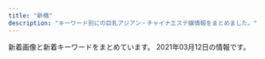 ```yaml
---
title: "新橋"
description: "キーワード別にの巨乳アジアン・チャイナエステ嬢情報をまとめました。"
---
```


新着画像と新着キーワードをまとめています。
2021年03月12日の情報です。

<DmmAffiliateIns />
<KeywordTable
  shops={
    [
    {
        "keywords": {
            "E": 6,
            "C": 10,
            "D": 34
        },
        "img_links": [
            "https://hamamatsucho-mensesthe.net/room/room-l1.jpg",
            "https://hamamatsucho-mensesthe.net/wp/icon/facebook.png",
            "https://hamamatsucho-mensesthe.net/images/clear.png",
            "https://hamamatsucho-mensesthe.net/images/footer-l.png",
            "https://hamamatsucho-mensesthe.net/room/room-l4.jpg",
            "https://hamamatsucho-mensesthe.net/wp/wp-content/uploads/2019/05/rin-150x150.jpg",
            "https://hamamatsucho-mensesthe.net/wp/icon/google_plus.png",
            "https://hamamatsucho-mensesthe.net/wp/images/top1.jpg",
            "https://hamamatsucho-mensesthe.net/wp/wp-content/uploads/2020/08/ayaka.jpg",
            "https://hamamatsucho-mensesthe.net/staff/top/aki-s1.jpg",
            "https://hamamatsucho-mensesthe.net/wp/wp-content/uploads/2019/07/0677E994-1DBF-4E0E-AB70-7CA5C034B140-150x150.jpeg",
            "https://hamamatsucho-mensesthe.net/wp/wp-content/uploads/2021/01/yuna.jpg",
            "https://hamamatsucho-mensesthe.net/staff/top/miyu-s1.jpg",
            "https://hamamatsucho-mensesthe.net/link/mens-esthe.png",
            "https://hamamatsucho-mensesthe.net/wp/wp-content/uploads/2020/01/nao.jpg",
            "https://hamamatsucho-mensesthe.net/wp/wp-content/uploads/2020/01/emi-l1.jpg",
            "https://hamamatsucho-mensesthe.net/icon/twitter.png",
            "https://hamamatsucho-mensesthe.net/wp/wp-content/uploads/2020/09/rin.jpg",
            "https://hamamatsucho-mensesthe.net/wp/wp-content/uploads/2019/10/eri-150x150.jpg",
            "https://hamamatsucho-mensesthe.net/wp/images/top3.jpg",
            "https://hamamatsucho-mensesthe.net/room/room-l6.jpg",
            "https://hamamatsucho-mensesthe.net/wp/wp-content/uploads/2019/07/587590BB-96D0-4887-BE26-3B1413FF7283-150x150.jpeg",
            "https://hamamatsucho-mensesthe.net/room/room-l3.jpg",
            "https://hamamatsucho-mensesthe.net/wp/wp-content/uploads/2020/01/mitsuki.jpg",
            "https://hamamatsucho-mensesthe.net/icon/line.png",
            "https://hamamatsucho-mensesthe.net/staff/top/rin-s1.jpg",
            "https://hamamatsucho-mensesthe.net/staff/top/mitsuki-s1.jpg",
            "https://hamamatsucho-mensesthe.net/wp/images/mensesthe.jpg",
            "https://hamamatsucho-mensesthe.net/staff/top/emi-s1.jpg",
            "https://hamamatsucho-mensesthe.net/room/room-l2.jpg",
            "https://hamamatsucho-mensesthe.net/room/room-l5.jpg",
            "https://hamamatsucho-mensesthe.net/wp/wp-content/uploads/2020/02/stand-by.jpg",
            "https://hamamatsucho-mensesthe.net/wp/icon/line.png",
            "https://hamamatsucho-mensesthe.net/wp/images/clear.png",
            "https://hamamatsucho-mensesthe.net/wp/wp-content/uploads/2020/10/aki-150x150.jpg",
            "https://hamamatsucho-mensesthe.net/wp/wp-content/uploads/2020/01/misaki-l2.jpg",
            "https://hamamatsucho-mensesthe.net/staff/top/ayaka-s1.jpg",
            "https://hamamatsucho-mensesthe.net/icon/facebook.png",
            "https://hamamatsucho-mensesthe.net/staff/top/yuna-s1.jpg",
            "https://hamamatsucho-mensesthe.net/icon/google_plus.png",
            "https://hamamatsucho-mensesthe.net/wp/wp-content/uploads/2020/02/1714CAA8-3D57-4009-AB72-F5A8E6B60310.jpeg",
            "https://hamamatsucho-mensesthe.net/wp/images/top2.jpg",
            "https://hamamatsucho-mensesthe.net/wp/wp-content/uploads/2020/11/urara.jpg",
            "https://hamamatsucho-mensesthe.net/wp/icon/twitter.png",
            "https://hamamatsucho-mensesthe.net/staff/top/nao-s1.jpg",
            "https://hamamatsucho-mensesthe.net/images/flower.png",
            "https://hamamatsucho-mensesthe.net/images/footer-r.png"
        ],
        "url": "https://hamamatsucho-mensesthe.net/",
        "station": "JR\u6d5c\u677e\u753a\u99c5\u5317\u53e3",
        "name": "SERA"
    },
    {
        "url": "https://egao.tyo.cm/",
        "station": "JR\u65b0\u6a4b\u99c5\u70cf\u68ee\u53e3",
        "img_links": [
            "https://egao.tyo.cm/images/link_nav02.jpg",
            "https://egao.tyo.cm/photos/sites/29/2021/03/2021031202553936.jpg",
            "https://egao.tyo.cm/photos/sites/29/2021/02/2021022504090746.jpg",
            "https://egao.tyo.cm/images/top_slider02.jpg",
            "https://egao.tyo.cm/images/link_nav04.jpg",
            "https://egao.tyo.cm/photos/sites/29/2021/03/2021031202553895.jpg",
            "https://egao.tyo.cm/images/top_slider01.jpg",
            "https://egao.tyo.cm/images/info3.jpg",
            "https://egao.tyo.cm/images/sp_top.jpg",
            "https://egao.tyo.cm/images/link_nav05.jpg",
            "https://egao.tyo.cm/photos/sites/29/2021/03/2021031202554219.jpg",
            "https://egao.tyo.cm/images/top.png",
            "https://egao.tyo.cm/images/ico01.png",
            "https://egao.tyo.cm/images/side_mobile.jpg",
            "https://egao.tyo.cm/images/info2.jpg",
            "https://egao.tyo.cm/photos/sites/29/2021/02/2021022504091367.jpg",
            "https://egao.tyo.cm/photos/sites/29/2021/02/2021022004462785.jpg",
            "https://egao.tyo.cm/photos/sites/29/2021/03/2021031202554175.jpg",
            "https://egao.tyo.cm/images/side_link.jpg",
            "https://egao.tyo.cm/images/link_nav06.jpg",
            "https://egao.tyo.cm/images/info1.jpg",
            "https://egao.tyo.cm/images/link_nav01.jpg",
            "https://egao.tyo.cm/images/link_nav03.jpg",
            "https://egao.tyo.cm/images/side_tel.jpg",
            "https://egao.tyo.cm/photos/sites/29/2021/02/2021022004462688.jpg",
            "https://egao.tyo.cm/images/link_nav07.jpg"
        ],
        "keywords": {
            "D": 5,
            "85": 2,
            "86": 2,
            "87": 1
        },
        "name": "\u7b11\u9854"
    },
    {
        "station": "JR\u6d5c\u677e\u753a\u99c5\u5357\u53e3",
        "url": "http://yukizhouse00.web.fc2.com/",
        "name": "Yuki\u2019s House",
        "img_links": [
            "http://yukizhouse00.web.fc2.com/images/portfolio/work-1.jpg",
            "http://yukizhouse00.web.fc2.com/images/portfolio/work-3.jpg",
            "http://yukizhouse00.web.fc2.com/images/portfolio/work-5.jpg",
            "http://yukizhouse00.web.fc2.com/images/slider/slid2.jpg",
            "http://yukizhouse00.web.fc2.com/images/slider/slid1.jpg",
            "http://yukizhouse00.web.fc2.com/images/portfolio/work-4.jpg",
            "http://yukizhouse00.web.fc2.com/images/portfolio/work-6.jpg",
            "http://yukizhouse00.web.fc2.com/images/portfolio/work-2.jpg"
        ],
        "keywords": {}
    },
    {
        "img_links": [
            "http://www.shiawasenojikan.esjp.info/files/009-03.jpg",
            "http://www.shiawasenojikan.esjp.info/images/interior_t.jpg",
            "http://www.shiawasenojikan.esjp.info/files/003-03.jpg",
            "http://www.shiawasenojikan.esjp.info/images/sys2.jpg",
            "http://www.shiawasenojikan.esjp.info/files/001.jpg",
            "http://www.shiawasenojikan.esjp.info/files/009-02.jpg",
            "http://www.shiawasenojikan.esjp.info/files/010-03.jpg",
            "http://www.shiawasenojikan.esjp.info/files/003.jpg",
            "http://www.shiawasenojikan.esjp.info/files/001-03.jpg",
            "http://www.shiawasenojikan.esjp.info/files/010-02.jpg",
            "http://www.shiawasenojikan.esjp.info/images/tel.jpg",
            "http://www.shiawasenojikan.esjp.info/images/int2.jpg",
            "http://www.shiawasenojikan.esjp.info/images/sys1.jpg",
            "http://www.shiawasenojikan.esjp.info/images/news.jpg",
            "http://www.shiawasenojikan.esjp.info/files/015-02.jpg",
            "http://www.shiawasenojikan.esjp.info/files/003-02.jpg",
            "http://www.shiawasenojikan.esjp.info/files/015.jpg",
            "http://www.shiawasenojikan.esjp.info/images/link_t.jpg",
            "http://www.shiawasenojikan.esjp.info/files/009.jpg",
            "http://www.shiawasenojikan.esjp.info/images/staff_t.jpg",
            "http://www.shiawasenojikan.esjp.info/files/010.jpg",
            "http://www.shiawasenojikan.esjp.info/images/head.jpg",
            "http://www.shiawasenojikan.esjp.info/files/001-02.jpg",
            "http://www.shiawasenojikan.esjp.info/files/015-03.jpg",
            "http://www.shiawasenojikan.esjp.info/images/mobile.jpg"
        ],
        "url": "http://www.shiawasenojikan.esjp.info/",
        "name": "\u5e78\u305b\u306e\u6642\u9593",
        "station": "JR\u65b0\u6a4b\u99c5\u65e5\u6bd4\u8c37\u53e3",
        "keywords": {
            "87": 3,
            "88": 1,
            "D": 5,
            "86": 1
        }
    },
    {
        "img_links": [
            "http://www.k-harunoie.info/imge/service1.jpg",
            "http://www.k-harunoie.info/imge/botton.jpg",
            "http://www.k-harunoie.info/imge/s0.png",
            "http://www.k-harunoie.info/imge/p-5.jpg",
            "http://www.k-harunoie.info/imge/p-2.jpg",
            "http://www.k-harunoie.info/imge/service2.jpg",
            "http://www.k-harunoie.info/imge/int2.png",
            "http://www.k-harunoie.info/imge/s1.png",
            "http://www.k-harunoie.info/imge/ta.png",
            "http://www.k-harunoie.info/imge/p-1.jpg",
            "http://www.k-harunoie.info/imge/p-4.jpg",
            "http://www.k-harunoie.info/imge/service3.jpg",
            "http://www.k-harunoie.info/imge/interior_t.jpg",
            "http://www.k-harunoie.info/imge/sys.png",
            "http://www.k-harunoie.info/imge/tel.png",
            "http://www.k-harunoie.info/imge/staff_t.jpg"
        ],
        "station": "JR\u7530\u753a\u99c5\u6771\u53e3",
        "name": "\u6625\u306e\u5bb6",
        "url": "http://www.k-harunoie.info/",
        "keywords": {}
    },
    {
        "img_links": [
            "http://shiawase.mssg.jp/images/staff/sta_08.jpg",
            "http://shiawase.mssg.jp/images/staff_image/staff_d08b.jpg",
            "http://shiawase.mssg.jp/images/gallery/gallery_102.jpg",
            "http://shiawase.mssg.jp/images/staff_one/staff_one_05.jpg",
            "http://shiawase.mssg.jp/images/staff_image/staff_d01a.jpg",
            "http://shiawase.mssg.jp/images/gallery/gallery_top.jpg",
            "http://shiawase.mssg.jp/images/staff/staff_top.jpg",
            "http://shiawase.mssg.jp/images/top/top_06.jpg",
            "http://shiawase.mssg.jp/images/staff/sta_0z12.jpg",
            "http://shiawase.mssg.jp/images/staff_image/staff_d05b.jpg",
            "http://shiawase.mssg.jp/images/staff_one/staff_one_03.jpg",
            "http://shiawase.mssg.jp/images/home/index_03.jpg",
            "http://shiawase.mssg.jp/images/staff/sta_06.jpg",
            "http://shiawase.mssg.jp/images/staff_one/staff_one_04.jpg",
            "http://shiawase.mssg.jp/images/home/index_tel.jpg",
            "http://shiawase.mssg.jp/images/gallery/gallery_404.jpg",
            "http://shiawase.mssg.jp/images/staff/sta_03.jpg",
            "http://shiawase.mssg.jp/images/staff_one/staff_one_07.png",
            "http://shiawase.mssg.jp/images/staff/sta_01.jpg",
            "http://shiawase.mssg.jp/images/home/index_qup.jpg",
            "http://shiawase.mssg.jp/images/staff_one/staff_one_08.png",
            "http://shiawase.mssg.jp/images/staff/sta_023.jpg",
            "http://shiawase.mssg.jp/images/top/top_08.png",
            "http://shiawase.mssg.jp/images/gallery/gallery_101.jpg",
            "http://shiawase.mssg.jp/images/gallery/gallery_104.jpg",
            "http://shiawase.mssg.jp/images/staff_image/staff_d08a.jpg",
            "http://shiawase.mssg.jp/images/gallery/gallery_01.jpg",
            "http://shiawase.mssg.jp/images/top/top_05.jpg",
            "http://shiawase.mssg.jp/images/staff_image/staff_d01b.jpg",
            "http://shiawase.mssg.jp/images/staff/sta_0z9.jpg",
            "http://shiawase.mssg.jp/images/staff_image/staff_d04c.jpg",
            "http://shiawase.mssg.jp/images/staff/sta_0z2.jpg",
            "http://shiawase.mssg.jp/images/staff/sta_021.jpg",
            "http://shiawase.mssg.jp/images/home/top_qp.jpg",
            "http://shiawase.mssg.jp/images/staff_image/staff_d04.jpg",
            "http://shiawase.mssg.jp/images/top/top_01.jpg",
            "http://shiawase.mssg.jp/images/staff/sta_010.jpg",
            "http://shiawase.mssg.jp/images/staff_image/staff_d04b.jpg",
            "http://shiawase.mssg.jp/images/gallery/gallery_401.jpg",
            "http://shiawase.mssg.jp/images/staff/sta_0z8.jpg",
            "http://shiawase.mssg.jp/images/staff_image/staff_d05a.jpg",
            "http://shiawase.mssg.jp/images/staff_image/staff_d02b.jpg",
            "http://shiawase.mssg.jp/images/top/top_03.jpg",
            "http://shiawase.mssg.jp/images/top/top_04.jpg",
            "http://shiawase.mssg.jp/images/system/syatem_303.jpg",
            "http://shiawase.mssg.jp/images/staff_one/staff_one_01.jpg",
            "http://shiawase.mssg.jp/images/system/syatem_301.jpg",
            "http://shiawase.mssg.jp/images/home/index_04.jpg",
            "http://shiawase.mssg.jp/images/gallery/gallery_403.jpg",
            "http://shiawase.mssg.jp/images/gallery/gallery_402.jpg",
            "http://shiawase.mssg.jp/images/gallery/gallery_103.jpg",
            "http://shiawase.mssg.jp/images/staff_one/staff_one_top.jpg",
            "http://shiawase.mssg.jp/images/staff/sta_04.jpg",
            "http://shiawase.mssg.jp/images/staff_image/staff_d02.jpg",
            "http://shiawase.mssg.jp/images/home/QR.png",
            "http://shiawase.mssg.jp/images/staff_one/staff_one_02.jpg",
            "http://shiawase.mssg.jp/images/system/syatem_302.jpg",
            "http://shiawase.mssg.jp/images/home/index_page_top.jpg",
            "http://shiawase.mssg.jp/images/staff_image/staff_d06.jpg",
            "http://shiawase.mssg.jp/images/top/top_02.jpg"
        ],
        "name": "\u3057\u3042\u308f\u305b\uff5eSHIAWASE\uff5e",
        "url": "http://shiawase.mssg.jp/",
        "keywords": {},
        "station": "JR\u7530\u753a\u99c5\u897f\u53e3"
    },
    {
        "img_links": [
            "http://kokoro-spa.info/img/shop/kanban.jpg",
            "http://kokoro-spa.info/img/pickup.jpg",
            "http://kokoro-spa.info/img/qrcode.png",
            "http://kokoro-spa.info/img/slider/2.jpg",
            "http://kokoro-spa.info/img/shop/no-pic.jpg",
            "http://kokoro-spa.info/img/ttl_info.png",
            "http://kokoro-spa.info/img/ttl_news.png"
        ],
        "url": "http://kokoro-spa.info/",
        "name": "\u672a\u6765",
        "station": "JR\u65b0\u6a4b\u99c5\u70cf\u68ee\u53e3",
        "keywords": {}
    },
    {
        "img_links": [
            "https://hamamatsucho-mensesthe.com/icon/twitter.png",
            "https://hamamatsucho-mensesthe.com/menu/info.png",
            "https://hamamatsucho-mensesthe.com/button/staff.png",
            "https://hamamatsucho-mensesthe.com/2018/12/21/yuyu-s1.jpg",
            "https://hamamatsucho-mensesthe.com/images/footer-l.png",
            "https://hamamatsucho-mensesthe.com/miyuki01.png",
            "https://hamamatsucho-mensesthe.com/room/3.jpg",
            "https://hamamatsucho-mensesthe.com/staff/arisa-s1.jpg",
            "https://hamamatsucho-mensesthe.com/staff/koko-s1.jpg",
            "https://hamamatsucho-mensesthe.com/2018/11/23/arisa-s1.jpg",
            "https://hamamatsucho-mensesthe.com/staff2/wp-content/uploads/2021/03/rina03.png",
            "https://hamamatsucho-mensesthe.com/staff2/wp-content/uploads/2019/12/nanami02-2.png",
            "https://hamamatsucho-mensesthe.com/staff/yoko-s1.jpg",
            "https://hamamatsucho-mensesthe.com/button/home.png",
            "https://hamamatsucho-mensesthe.com/icon/google_plus.png",
            "https://hamamatsucho-mensesthe.com/icon/line.png",
            "https://hamamatsucho-mensesthe.com/room/1.jpg",
            "https://hamamatsucho-mensesthe.com/staff/nana-l1.jpg",
            "https://hamamatsucho-mensesthe.com/room/esthe1.jpg",
            "https://hamamatsucho-mensesthe.com/images/main-sp.jpg",
            "https://hamamatsucho-mensesthe.com/menu/home.png",
            "https://hamamatsucho-mensesthe.com/room/esthe3.jpg",
            "https://hamamatsucho-mensesthe.com/staff/arisa-l1.jpg",
            "https://hamamatsucho-mensesthe.com/staff2/wp-content/uploads/2019/12/haru-1.png",
            "https://hamamatsucho-mensesthe.com/room/esthe2.jpg",
            "https://hamamatsucho-mensesthe.com/2018/06/08/hana-s2.jpg",
            "https://hamamatsucho-mensesthe.com/kumi1.jpg",
            "https://hamamatsucho-mensesthe.com/staff/yoko-l1.jpg",
            "https://hamamatsucho-mensesthe.com/images/main1.jpg",
            "https://hamamatsucho-mensesthe.com/images/footer-r.png",
            "https://hamamatsucho-mensesthe.com/images/clear.png",
            "https://hamamatsucho-mensesthe.com/staff2/wp-content/uploads/2021/02/kana01.png",
            "https://hamamatsucho-mensesthe.com/icon/facebook.png",
            "https://hamamatsucho-mensesthe.com/2017/10/08/ruru-s1.jpg",
            "https://hamamatsucho-mensesthe.com/staff2/wp-content/uploads/2020/01/ai01.png",
            "https://hamamatsucho-mensesthe.com/staff2/wp-content/uploads/2020/11/siruet.png",
            "https://hamamatsucho-mensesthe.com/menu/friend.png",
            "https://hamamatsucho-mensesthe.com/2018/12/21/koko-s1.jpg",
            "https://hamamatsucho-mensesthe.com/room/4.jpg",
            "https://hamamatsucho-mensesthe.com/staff/koko-l1.jpg",
            "https://hamamatsucho-mensesthe.com/staff/nana-s1.jpg",
            "https://hamamatsucho-mensesthe.com/staff2/wp-content/uploads/2021/03/miku03.png",
            "https://hamamatsucho-mensesthe.com/room/2.jpg",
            "https://hamamatsucho-mensesthe.com/images/header3.png",
            "https://hamamatsucho-mensesthe.com/menu/gallery.png",
            "https://hamamatsucho-mensesthe.com/2018/03/02/anna-s1.jpg",
            "https://hamamatsucho-mensesthe.com/button/sche.png",
            "https://hamamatsucho-mensesthe.com/kumi2.jpg",
            "https://hamamatsucho-mensesthe.com/staff/yuyu-s1.jpg",
            "https://hamamatsucho-mensesthe.com/staff/yuyu-l1.jpg",
            "https://hamamatsucho-mensesthe.com/menu/sche.png",
            "https://hamamatsucho-mensesthe.com/2018/06/12/yoko-s1.jpg",
            "https://hamamatsucho-mensesthe.com/staff2/wp-content/uploads/2020/11/momo02.png",
            "https://hamamatsucho-mensesthe.com/images/flower.png",
            "https://hamamatsucho-mensesthe.com/staff2/wp-content/uploads/2021/01/maki05.png",
            "https://hamamatsucho-mensesthe.com/staff2/wp-content/uploads/2019/12/yuki22-1.png"
        ],
        "station": "JR\u6d5c\u677e\u753a\u99c5\u5317\u53e3",
        "url": "https://hamamatsucho-mensesthe.com/",
        "keywords": {
            "F": 3,
            "C": 5,
            "D": 2,
            "E": 1
        },
        "name": "Oriental Spa"
    },
    {
        "station": "JR\u7530\u753a\u99c5\u897f\u53e3",
        "img_links": [
            "https://static.wixstatic.com/media/c0eb72_068fd8e3a6034963bb1dcf1002759294~mv2.png",
            "https://static.wixstatic.com/media/c0eb72_43f5a28bd3004602b64ed4bc3095af0e~mv2.png",
            "https://static.wixstatic.com/media/c0eb72_026f8703429f4d1a93067d6664ba9e24~mv2.png",
            "https://static.wixstatic.com/media/c0eb72_9f57c6ba804e4a55805040f7832a3bb9~mv2.png",
            "https://static.wixstatic.com/media/c0eb72_349ce6f6faed4c09b9ec1e412ba7a370~mv2.jpg"
        ],
        "keywords": {},
        "url": "https://www.morinokaori-massage.com/",
        "name": "\u68ee\u306e\u9999"
    },
    {
        "img_links": [
            "https://static.wixstatic.com/media/096f64_86555ca80ef14b6ebdbbf7aa72a380fc~mv2.jpg",
            "https://static.wixstatic.com/media/096f64_10d0713f8b274a5b8f6b2944f7fee791~mv2.jpg",
            "https://static.wixstatic.com/media/096f64_9dd53b8d3bbc46b7a5d8f8f9f83f67c0~mv2.jpg",
            "https://static.wixstatic.com/media/096f64_8257be981a5140629dd93b0518612408~mv2.png",
            "https://static.wixstatic.com/media/ff29a7_d6b424065e3946fc8a31bd093d286366~mv2.jpg",
            "https://static.wixstatic.com/media/ff29a7_47d81575374144dda595a587847070b9~mv2.jpg",
            "https://static.wixstatic.com/media/096f64_f44509cd762744dc939f70f318a6882b~mv2.jpg",
            "https://static.wixstatic.com/media/096f64_52d4813cc07e460bb6afbcc198483fb5~mv2.jpg",
            "https://static.wixstatic.com/media/ff29a7_996c77cb89cc4012a35bb0813c645fdf~mv2.jpg",
            "https://static.wixstatic.com/media/ff29a7_d9f852b350a141b1ae8d7d80ce91ecfa~mv2.jpg",
            "https://static.wixstatic.com/media/096f64_74d971185d704fdc84b70e0c1b3fad87~mv2.png",
            "https://static.wixstatic.com/media/ff29a7_5a71cab9e560455a86a69dee65e387e6~mv2.jpg"
        ],
        "url": "https://www.meedeemassage.com/",
        "keywords": {},
        "name": "\u30df\u30fc\u30c7\u30a3\u30fc",
        "station": "JR\u65b0\u6a4b\u99c5\u65e5\u6bd4\u8c37\u53e3"
    },
    {
        "name": "\u7e01",
        "url": "http://tamachi-en.link/",
        "img_links": [
            "http://tamachi-en.link/images/g3.jpg",
            "http://tamachi-en.link/images/g4.jpg",
            "http://tamachi-en.link/images/g2.jpg",
            "http://tamachi-en.link/images/g0.jpg",
            "http://tamachi-en.link/images/new1.jpg",
            "http://tamachi-en.link/images/g8.jpg",
            "http://tamachi-en.link/images/g1.jpg",
            "http://tamachi-en.link/images/g5.jpg",
            "http://tamachi-en.link/images/zi_staff.png",
            "http://tamachi-en.link/images/zi_link.png",
            "http://tamachi-en.link/images/mobile.png",
            "http://tamachi-en.link/images/g6.jpg",
            "http://tamachi-en.link/images/top.jpg"
        ],
        "keywords": {
            "C": 15
        },
        "station": "JR\u7530\u753a\u99c5\u6771\u53e3"
    },
    {
        "name": "Pandora*\u30d1\u30f3\u30c9\u30e9",
        "img_links": [
            "http://www.es-tokyo.link/images/newface.jpg",
            "http://www.es-tokyo.link/images/20.jpg",
            "http://www.es-tokyo.link/images/31.jpg",
            "http://www.es-tokyo.link/images/23.jpg",
            "http://www.es-tokyo.link/images/b1.jpg",
            "http://www.es-tokyo.link/images/25.jpg",
            "http://www.es-tokyo.link/img/izumi2.jpg",
            "http://www.es-tokyo.link/images/mobile.jpg",
            "http://www.es-tokyo.link/img/minami2.jpg",
            "http://www.es-tokyo.link/images/int1.jpg",
            "http://www.es-tokyo.link/img/erin2.jpg",
            "http://www.es-tokyo.link/img/naomi1.jpg",
            "http://www.es-tokyo.link/img/suzu1.jpg",
            "http://www.es-tokyo.link/images/tel.jpg",
            "http://www.es-tokyo.link/images/head.jpg",
            "http://www.es-tokyo.link/img/ami1.jpg",
            "http://www.es-tokyo.link/images/sys1.jpg",
            "http://www.es-tokyo.link/images/30.jpg",
            "http://www.es-tokyo.link/images/22.jpg",
            "http://www.es-tokyo.link/images/interior_t.jpg",
            "http://www.es-tokyo.link/images/staff_t.jpg",
            "http://www.es-tokyo.link/img/hikari1.jpg",
            "http://www.es-tokyo.link/img/momoko1.jpg",
            "http://www.es-tokyo.link/images/32.jpg",
            "http://www.es-tokyo.link/images/sys2.jpg",
            "http://www.es-tokyo.link/images/5.jpg",
            "http://www.es-tokyo.link/img/erin1.jpg",
            "http://www.es-tokyo.link/img/izumi1.jpg",
            "http://www.es-tokyo.link/images/3.jpg",
            "http://www.es-tokyo.link/images/24.jpg",
            "http://www.es-tokyo.link/img/minami1.jpg",
            "http://www.es-tokyo.link/images/int2.jpg",
            "http://www.es-tokyo.link/img/emili1.jpg",
            "http://www.es-tokyo.link/images/9.jpg",
            "http://www.es-tokyo.link/images/s1.png",
            "http://www.es-tokyo.link/img/rin1.jpg",
            "http://www.es-tokyo.link/images/28.jpg",
            "http://www.es-tokyo.link/img/kaori1.jpg",
            "http://www.es-tokyo.link/images/b3.jpg",
            "http://www.es-tokyo.link/images/19.jpg",
            "http://www.es-tokyo.link/images/b2.jpg",
            "http://www.es-tokyo.link/img/yui1.jpg",
            "http://www.es-tokyo.link/img/mayu1.jpg",
            "http://www.es-tokyo.link/img/miwa1.jpg",
            "http://www.es-tokyo.link/images/news.jpg",
            "http://www.es-tokyo.link/images/27.jpg"
        ],
        "keywords": {},
        "url": "http://www.es-tokyo.link",
        "station": "JR\u6d5c\u677e\u753a\u99c5\u5357\u53e3"
    },
    {
        "station": "JR\u6d5c\u677e\u753a\u99c5\u5317\u53e3",
        "keywords": {
            "85": 4,
            "C": 4,
            "D": 4,
            "86": 6
        },
        "img_links": [
            "http://es-best.info/images/access/02.jpg",
            "http://es-best.info/images/access/06.jpg",
            "http://es-best.info/images/slider1/02.jpg",
            "http://es-best.info/staffPhoto/s20191003002337.jpg",
            "http://es-best.info/js/sliderLine/slide_prev.png",
            "http://es-best.info/staffPhoto/s20190220185555.jpg",
            "http://es-best.info/images/access/01.jpg",
            "http://es-best.info/images/slider1/04.jpg",
            "http://es-best.info/images/access/04.jpg",
            "http://es-best.info/staffPhoto/b20190304234059.jpg",
            "http://es-best.info/staffPhoto/b20191003002337.jpg",
            "http://es-best.info/staffPhoto/s20190304234528.jpg",
            "http://es-best.info/staffPhoto/b20190220185555.jpg",
            "http://es-best.info/images/access/05.jpg",
            "http://es-best.info/images/returnBtn.png",
            "http://es-best.info/uploadfiles/images/campaignEsBestInfo.jpg",
            "http://es-best.info/staffPhoto/b20190304234324.jpg",
            "http://es-best.info/images/slider1/01.jpg",
            "http://es-best.info/images/access/03.jpg",
            "http://es-best.info/js/sliderLine/slide_next.png",
            "http://es-best.info/images/store/052.jpg",
            "http://es-best.info/staffPhoto/b20190413161507.jpg",
            "http://es-best.info/staffPhoto/s20190304234059.jpg",
            "http://es-best.info/staffPhoto/s20190413161507.jpg",
            "http://es-best.info/staffPhoto/s20190304234324.jpg",
            "http://es-best.info/staffPhoto/b20190304234528.jpg"
        ],
        "name": "\u30d9\u30b9\u30c8",
        "url": "http://es-best.info/"
    },
    {
        "img_links": [
            "http://heal-arm.com/media/sites/6/2020/05/1.jpg",
            "http://heal-arm.com/media/sites/6/2020/05/favicon.png",
            "http://heal-arm.com/media/sites/6/2021/02/2.jpg",
            "http://heal-arm.com/media/sites/6/2020/05/3-1.jpg",
            "http://heal-arm.com/media/sites/6/2021/02/3.jpg",
            "http://heal-arm.com/media/sites/6/2020/05/2.jpg",
            "http://heal-arm.com/media/sites/6/2020/12/1.jpg",
            "http://heal-arm.com/media/sites/6/2021/02/700E82ED-4821-42CB-A408-B73E511D2D15-225x300.jpeg",
            "http://heal-arm.com/media/sites/6/2021/02/1.jpg",
            "http://heal-arm.com/media/sites/6/2020/05/3.jpg",
            "http://heal-arm.com/media/sites/6/2020/05/4.jpg",
            "http://heal-arm.com/media/sites/6/elementor/thumbs/favicon-p04pr4k6jngsiakzwccm2bkknysbm22i953lrof2dk.png"
        ],
        "url": "http://heal-arm.com/",
        "station": "JR\u65b0\u6a4b\u99c5\u70cf\u68ee\u53e3",
        "name": "\u862d \u990a\u8eab\u9928",
        "keywords": {}
    },
    {
        "station": "JR\u65b0\u6a4b\u99c5\u70cf\u68ee\u53e3",
        "name": "\u30a2\u30ea\u30b9 Aroma \u65b0\u6a4b\u5e97",
        "keywords": {},
        "img_links": [
            "http://romantic-est.com/images/cg03.jpg",
            "http://romantic-est.com/images/mainvisual_01_s.jpg",
            "http://romantic-est.com/images/cg031.jpg",
            "http://romantic-est.com/images/con02.jpg",
            "http://romantic-est.com/images/sys02.jpg",
            "http://romantic-est.com/images/cg032.jpg",
            "http://romantic-est.com/images/cg02.jpg",
            "http://romantic-est.com/images/sw_tel.png",
            "http://romantic-est.com/images/cg06.jpg",
            "http://romantic-est.com/images/req_03.jpg",
            "http://romantic-est.com/images/sys01.jpg",
            "http://romantic-est.com/images/cg041.jpg",
            "http://romantic-est.com/images/head_interior.jpg",
            "http://romantic-est.com/images/mainvisual_01.jpg",
            "http://romantic-est.com/images/mainvisual_02.jpg",
            "http://romantic-est.com/images/con01.jpg",
            "http://romantic-est.com/images/cg021.jpg",
            "http://romantic-est.com/images/cg04.jpg",
            "http://romantic-est.com/images/trigger.jpg",
            "http://romantic-est.com/images/cg011.jpg",
            "http://romantic-est.com/images/sys03.jpg",
            "http://romantic-est.com/images/con03.jpg",
            "http://romantic-est.com/images/icon_new.png",
            "http://romantic-est.com/images/cg05.jpg",
            "http://romantic-est.com/images/head_therapist.jpg",
            "http://romantic-est.com/images/cg01.jpg",
            "http://romantic-est.com/images/sw_home.png",
            "http://romantic-est.com/images/mainvisual_02_s.jpg"
        ],
        "url": "http://romantic-est.com/"
    },
    {
        "url": "https://hamamatsucho-esthe.work/",
        "station": "JR\u6d5c\u677e\u753a\u99c5\u5317\u53e3",
        "name": "Artemis",
        "keywords": {
            "F": 14,
            "C": 14,
            "E": 7
        },
        "img_links": [
            "https://hamamatsucho-esthe.work/2019/06/14/riri-s1.jpg",
            "https://hamamatsucho-esthe.work/kana01.png",
            "https://hamamatsucho-esthe.work/menu/blog.png",
            "https://hamamatsucho-esthe.work/room/2-l.jpg",
            "https://hamamatsucho-esthe.work/staff/maki-l1.jpg",
            "https://hamamatsucho-esthe.work/menu/home.png",
            "https://hamamatsucho-esthe.work/icon/google_plus.png",
            "https://hamamatsucho-esthe.work/room/1-l.jpg",
            "https://hamamatsucho-esthe.work/2019/05/25/koko-s1.jpg",
            "https://hamamatsucho-esthe.work/images/footer-l.png",
            "https://hamamatsucho-esthe.work/2018/09/10/sora-s1.jpg",
            "https://hamamatsucho-esthe.work/room/esthe1.jpg",
            "https://hamamatsucho-esthe.work/button/home.png",
            "https://hamamatsucho-esthe.work/button/blog.png",
            "https://hamamatsucho-esthe.work/images/main1.jpg",
            "https://hamamatsucho-esthe.work/room/2-s.jpg",
            "https://hamamatsucho-esthe.work/icon/line.png",
            "https://hamamatsucho-esthe.work/button/staff.png",
            "https://hamamatsucho-esthe.work/room/3-l.jpg",
            "https://hamamatsucho-esthe.work/2019/01/14/emi-s1.jpg",
            "https://hamamatsucho-esthe.work/staff/nanami-l1.jpg",
            "https://hamamatsucho-esthe.work/2019/05/25/riko-s1.jpg",
            "https://hamamatsucho-esthe.work/menu/friend.png",
            "https://hamamatsucho-esthe.work/images/flower.png",
            "https://hamamatsucho-esthe.work/staff/nanami-s1.jpg",
            "https://hamamatsucho-esthe.work/menu/info.png",
            "https://hamamatsucho-esthe.work/room/esthe3.jpg",
            "https://hamamatsucho-esthe.work/2018/09/10/misa-s1.jpg",
            "https://hamamatsucho-esthe.work/icon/twitter.png",
            "https://hamamatsucho-esthe.work/staff/momo-s1.jpg",
            "https://hamamatsucho-esthe.work/images/main-sp.jpg",
            "https://hamamatsucho-esthe.work/2018/11/09/kana-s1.jpg",
            "https://hamamatsucho-esthe.work/room/3-s.jpg",
            "https://hamamatsucho-esthe.work/staff/yuki-l1.jpg",
            "https://hamamatsucho-esthe.work/staff/riko-s1.jpg",
            "https://hamamatsucho-esthe.work/staff/sora-s1.jpg",
            "https://hamamatsucho-esthe.work/room/esthe2.jpg",
            "https://hamamatsucho-esthe.work/staff/maki-s1.jpg",
            "https://hamamatsucho-esthe.work/room/4-l.jpg",
            "https://hamamatsucho-esthe.work/menu/gallery.png",
            "https://hamamatsucho-esthe.work/staff/sora-l1.jpg",
            "https://hamamatsucho-esthe.work/icon/facebook.png",
            "https://hamamatsucho-esthe.work/2020/07/30/maki-s1.jpg",
            "https://hamamatsucho-esthe.work/room/1-s.jpg",
            "https://hamamatsucho-esthe.work/images/clear.png",
            "https://hamamatsucho-esthe.work/staff/yuki-s1.jpg",
            "https://hamamatsucho-esthe.work/staff/momo-l1.jpg",
            "https://hamamatsucho-esthe.work/2018/12/26/sayaka-s1.jpg",
            "https://hamamatsucho-esthe.work/2020/11/06/momo-s1.jpg",
            "https://hamamatsucho-esthe.work/2020/01/05/yuki-s1.jpg",
            "https://hamamatsucho-esthe.work/images/qrcode.png",
            "https://hamamatsucho-esthe.work/images/footer-r.png",
            "https://hamamatsucho-esthe.work/2019/11/05/nanami-s1.jpg",
            "https://hamamatsucho-esthe.work/room/4-s.jpg"
        ]
    },
    {
        "station": "JR\u6d5c\u677e\u753a\u99c5\u5357\u53e3",
        "keywords": {
            "83": 4,
            "86": 4,
            "85": 4,
            "87": 4,
            "90": 4
        },
        "img_links": [
            "https://minazuki-tokyo.com/wp-content/uploads/2021/02/top2.png",
            "https://minazuki-tokyo.com/wp-content/uploads/2021/02/sm01.png",
            "https://minazuki-tokyo.com/wp-content/uploads/2021/02/2-09.png",
            "https://minazuki-tokyo.com/wp-content/uploads/2021/02/cam.png",
            "https://minazuki-tokyo.com/wp-content/uploads/2020/11/photo02.png",
            "https://minazuki-tokyo.com/wp-content/uploads/2021/03/top10.png",
            "https://minazuki-tokyo.com/wp-content/uploads/2020/11/photo03.png",
            "https://minazuki-tokyo.com/wp-content/uploads/2021/02/sm03.png",
            "https://minazuki-tokyo.com/wp-content/uploads/2021/02/top1.png",
            "https://minazuki-tokyo.com/wp-content/uploads/2020/11/photo01.png",
            "https://minazuki-tokyo.com/wp-content/uploads/2021/02/yumi.png",
            "https://minazuki-tokyo.com/wp-content/uploads/2021/02/sm02.png",
            "https://minazuki-tokyo.com/wp-content/uploads/2021/02/yuyu2.jpg",
            "https://minazuki-tokyo.com/wp-content/uploads/2020/11/photo05.png",
            "https://minazuki-tokyo.com/wp-content/uploads/2021/02/t05.png",
            "https://minazuki-tokyo.com/wp-content/uploads/2021/02/yumi.jpg",
            "https://minazuki-tokyo.com/wp-content/uploads/2021/02/koyuri.png",
            "https://minazuki-tokyo.com/wp-content/uploads/2021/02/t08.png",
            "https://minazuki-tokyo.com/wp-content/uploads/2021/02/t06.png",
            "https://minazuki-tokyo.com/wp-content/uploads/2021/02/ayu.jpg",
            "https://minazuki-tokyo.com/wp-content/uploads/2021/02/t03.png",
            "https://minazuki-tokyo.com/wp-content/uploads/2021/02/t04.png",
            "https://minazuki-tokyo.com/wp-content/uploads/2020/11/photo04.png",
            "https://minazuki-tokyo.com/wp-content/uploads/2021/02/haru.png",
            "https://minazuki-tokyo.com/wp-content/uploads/2021/02/ayu.png",
            "https://minazuki-tokyo.com/wp-content/uploads/2021/02/t07.png",
            "https://minazuki-tokyo.com/wp-content/uploads/2021/02/sm04.png",
            "https://minazuki-tokyo.com/wp-content/uploads/2021/02/haru.jpg",
            "https://minazuki-tokyo.com/wp-content/uploads/2021/02/yuyu.png",
            "https://minazuki-tokyo.com/wp-content/uploads/2021/02/t01.png",
            "https://minazuki-tokyo.com/wp-content/uploads/2021/02/price.png",
            "https://minazuki-tokyo.com/wp-content/uploads/2021/02/t02.png",
            "https://minazuki-tokyo.com/wp-content/uploads/2021/02/koyuri-1.jpg"
        ],
        "name": "\u6c34\u7121\u6708\uff5e\u307f\u306a\u3065\u304d\uff5e",
        "url": "https://minazuki-tokyo.com/"
    },
    {
        "station": "JR\u65b0\u6a4b\u99c5\u70cf\u68ee\u53e3",
        "url": "http://es-leon.link/",
        "img_links": [
            "http://es-leon.link/images/qr.png",
            "http://es-leon.link/photos/sites/45/2020/10/2020100103240520.jpg",
            "http://es-leon.link/photos/sites/45/2020/10/2020100103205130.jpg",
            "http://es-leon.link/photos/sites/45/2020/10/2020101205424345.jpg",
            "http://es-leon.link/photos/sites/45/2021/02/202102281317503.jpg",
            "http://es-leon.link/images/guide5.jpg",
            "http://es-leon.link/photos/sites/45/2021/02/2021020501101626.jpg",
            "http://es-leon.link/photos/sites/45/2021/01/2021011203314329.jpg",
            "http://es-leon.link/photos/sites/45/2021/02/2021020501110069.jpg",
            "http://es-leon.link/images/lineline.png",
            "http://es-leon.link/photos/sites/45/2021/03/202103021706276.jpg",
            "http://es-leon.link/images/guide4.jpg",
            "http://es-leon.link/photos/sites/45/2021/02/2021022702210178.jpg",
            "http://es-leon.link/images/nav_link03_no.png",
            "http://es-leon.link/photos/sites/45/2020/11/2020110919593136.jpg",
            "http://es-leon.link/photos/sites/45/2021/02/2021022815420713.jpg",
            "http://es-leon.link/photos/sites/45/2021/02/2021022815431041.jpg",
            "http://es-leon.link/images/guide1.jpg",
            "http://es-leon.link/photos/sites/45/2020/10/2020101205422328.jpg",
            "http://es-leon.link/photos/sites/45/2021/02/2021022503591368.jpg",
            "http://es-leon.link/photos/sites/45/2020/11/2020110919583922.jpg",
            "http://es-leon.link/photos/sites/45/2021/03/2021031222423325.jpg",
            "http://es-leon.link/photos/sites/45/2021/03/2021030217055949.jpg",
            "http://es-leon.link/images/nav_link05_no.png",
            "http://es-leon.link/photos/sites/45/2021/03/2021031217073731.jpg",
            "http://es-leon.link/photos/sites/45/2021/02/2021020501134964.jpg",
            "http://es-leon.link/images/guide2.png",
            "http://es-leon.link/photos/sites/45/2020/10/2020101318300043.jpg",
            "http://es-leon.link/photos/sites/45/2020/10/2020102507495672.jpg",
            "http://es-leon.link/images/guide7.jpg",
            "http://es-leon.link/photos/sites/45/2021/02/2021020501094315.jpg",
            "http://es-leon.link/images/slider00.jpg",
            "http://es-leon.link/photos/sites/45/2020/10/2020102507504664.jpg",
            "http://es-leon.link/images/profile.png",
            "http://es-leon.link/photos/sites/45/2020/11/2020110919590942.jpg",
            "http://es-leon.link/photos/sites/45/2021/02/2021022503593169.jpg",
            "http://es-leon.link/photos/sites/45/2021/03/2021031222420647.jpg",
            "http://es-leon.link/photos/sites/45/2020/10/2020101318402898.jpg",
            "http://es-leon.link/images/pagetop.jpg",
            "http://es-leon.link/photos/sites/45/2020/10/2020100103240526.jpg",
            "http://es-leon.link/images/nav_link01_no.png",
            "http://es-leon.link/images/nav_link02_no.png",
            "http://es-leon.link/images/header.png",
            "http://es-leon.link/photos/sites/45/2020/11/2020110919595348.jpg",
            "http://es-leon.link/images/slider03.jpg",
            "http://es-leon.link/photos/sites/45/2020/10/2020101318404076.jpg",
            "http://es-leon.link/photos/sites/45/2020/10/202010010328436.jpg",
            "http://es-leon.link/photos/sites/45/2020/10/2020102507503499.jpg",
            "http://es-leon.link/images/nav_link06_no.png",
            "http://es-leon.link/images/guide8.jpg",
            "http://es-leon.link/photos/sites/45/2021/02/2021022503564613.jpg",
            "http://es-leon.link/photos/sites/45/2020/10/2020102507501385.jpg",
            "http://es-leon.link/photos/sites/45/2020/10/2020100103284496.jpg",
            "http://es-leon.link/photos/sites/45/2021/02/2021022813144840.jpg",
            "http://es-leon.link/images/guide1.png",
            "http://es-leon.link/photos/sites/45/2021/02/2021021420105484.jpg",
            "http://es-leon.link/photos/sites/45/2021/02/2021020501152788.jpg",
            "http://es-leon.link/photos/sites/45/2021/03/2021030720294881.jpg",
            "http://es-leon.link/photos/sites/45/2021/02/2021021420101999.jpg",
            "http://es-leon.link/images/guide3.jpg",
            "http://es-leon.link/photos/sites/45/2021/02/2021021420094924.jpg",
            "http://es-leon.link/photos/sites/45/2020/10/2020100103034891.jpg",
            "http://es-leon.link/photos/sites/45/2020/10/2020101205420372.jpg",
            "http://es-leon.link/images/slider01.jpg",
            "http://es-leon.link/images/nav_link04_no.png",
            "http://es-leon.link/images/img_info.jpg",
            "http://es-leon.link/photos/sites/45/2021/02/2021021014235421.jpg",
            "http://es-leon.link/images/slider02.jpg",
            "http://es-leon.link/photos/sites/45/2021/02/2021022813195234.jpg",
            "http://es-leon.link/photos/sites/45/2020/10/2020100103205186.jpg",
            "http://es-leon.link/photos/sites/45/2020/10/2020101318405051.jpg",
            "http://es-leon.link/photos/sites/45/2021/02/2021022813153641.jpg",
            "http://es-leon.link/photos/sites/45/2020/10/2020100103205050.jpg",
            "http://es-leon.link/photos/sites/45/2020/10/2020101404192576.jpg",
            "http://es-leon.link/photos/sites/45/2020/10/2020102507510838.jpg",
            "http://es-leon.link/images/guide6.jpg",
            "http://es-leon.link/photos/sites/45/2021/02/202102281658118.jpg",
            "http://es-leon.link/photos/sites/45/2021/02/2021022813203297.jpg",
            "http://es-leon.link/images/card.png",
            "http://es-leon.link/photos/sites/45/2020/11/2020110919573849.jpg",
            "http://es-leon.link/images/slider04.jpg",
            "http://es-leon.link/photos/sites/45/2020/10/2020101318294854.jpg",
            "http://es-leon.link/photos/sites/45/2021/02/2021021221211099.jpg",
            "http://es-leon.link/images/guide2.jpg",
            "http://es-leon.link/images/nav_link07_no.png"
        ],
        "name": "LEON",
        "keywords": {
            "84": 9,
            "90": 7,
            "85": 7,
            "\u80f8": 1,
            "86": 10
        }
    },
    {
        "url": "http://body-heal.net/",
        "station": "JR\u7530\u753a\u99c5\u4e09\u7530\u53e3",
        "name": "Tami",
        "img_links": [
            "http://body-heal.net/js/sliderLine/slide_prev.png",
            "http://body-heal.net/images/store/06.jpg",
            "http://body-heal.net/staffPhoto/b20190117105438.jpg",
            "http://body-heal.net/images/store/04.jpg",
            "http://body-heal.net/staffPhoto/b20190608220420.jpg",
            "http://body-heal.net/images/store/05.jpg",
            "http://body-heal.net/images/store/01.jpg",
            "http://body-heal.net/images/access/05.jpg",
            "http://body-heal.net/images/access/03.jpg",
            "http://body-heal.net/staffPhoto/b20180721035111.jpg",
            "http://body-heal.net/staffPhoto/b20190120201033.jpg",
            "http://body-heal.net/staffPhoto/b20180926231950.jpg",
            "http://body-heal.net/images/access/01.jpg",
            "http://body-heal.net/images/access/02.jpg",
            "http://body-heal.net/uploadfiles/images/campaignBodyHealNet.jpg",
            "http://body-heal.net/staffPhoto/b20190608222039.jpg",
            "http://body-heal.net/js/sliderLine/slide_next.png",
            "http://body-heal.net/images/access/04.jpg",
            "http://body-heal.net/staffPhoto/b20190218130854.jpg",
            "http://body-heal.net/images/show.jpg"
        ],
        "keywords": {
            "E": 6,
            "85": 4,
            "84": 4,
            "87": 6,
            "88": 10
        }
    }
]
}
/>
<DmmAffiliateScript />
